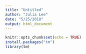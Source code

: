 ```yaml
---
title: "Untitled"
author: "Julia Lee"
date: "5/25/2018"
output: html_document
---
```


```r
knitr::opts_chunk$set(echo = TRUE)
install.packages("tm")
library(tm)
```


